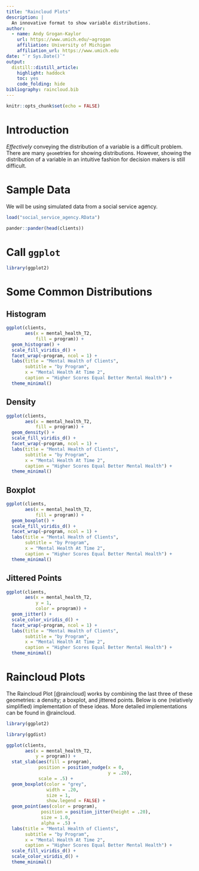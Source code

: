 ```yaml
---
title: "Raincloud Plots"
description: |
  An innovative format to show variable distributions.
author:
  - name: Andy Grogan-Kaylor 
    url: https://www.umich.edu/~agrogan
    affiliation: University of Michigan
    affiliation_url: https://www.umich.edu
date: "`r Sys.Date()`"
output: 
  distill::distill_article:
    highlight: haddock
    toc: yes
    code_folding: hide
bibliography: raincloud.bib
---
```


```r

knitr::opts_chunk$set(echo = FALSE)

```

# Introduction

*Effectively* conveying the distribution of a variable is a difficult problem. There are many `geom`etries for showing distributions. However, showing the distribution of a variable in an intuitive fashion for decision makers is still difficult.

# Sample Data

We will be using simulated data from a social service agency.

```r

load("social_service_agency.RData")

pander::pander(head(clients))

```

# Call `ggplot`

```r

library(ggplot2)

```

# Some Common Distributions

## Histogram

```r

ggplot(clients,
       aes(x = mental_health_T2,
           fill = program)) + 
  geom_histogram() +
  scale_fill_viridis_d() +
  facet_wrap(~program, ncol = 1) +
  labs(title = "Mental Health of Clients",
       subtitle = "by Program",
       x = "Mental Health At Time 2",
       caption = "Higher Scores Equal Better Mental Health") +
  theme_minimal()

```

## Density

```r

ggplot(clients,
       aes(x = mental_health_T2,
           fill = program)) + 
  geom_density() +
  scale_fill_viridis_d() +
  facet_wrap(~program, ncol = 1) +
  labs(title = "Mental Health of Clients",
       subtitle = "by Program",
       x = "Mental Health At Time 2", 
       caption = "Higher Scores Equal Better Mental Health") +
  theme_minimal()

```

## Boxplot

```r

ggplot(clients,
       aes(x = mental_health_T2,
           fill = program)) + 
  geom_boxplot() +
  scale_fill_viridis_d() +
  facet_wrap(~program, ncol = 1) +
  labs(title = "Mental Health of Clients",
       subtitle = "by Program",
       x = "Mental Health At Time 2",
       caption = "Higher Scores Equal Better Mental Health") +
  theme_minimal()

```

## Jittered Points

```r

ggplot(clients,
       aes(x = mental_health_T2,
           y = 1,
           color = program)) + 
  geom_jitter() +
  scale_color_viridis_d() +
  facet_wrap(~program, ncol = 1) +
  labs(title = "Mental Health of Clients",
       subtitle = "by Program",
       x = "Mental Health At Time 2", 
       caption = "Higher Scores Equal Better Mental Health") +
  theme_minimal()

```

# Raincloud Plots

The Raincloud Plot [@raincloud] works by combining the last three of these geometries: a density; a boxplot, and jittered points. Below is one (relatively simplified) implementation of these ideas. More detailed implementations can be found in @raincloud.

```r

library(ggplot2)

library(ggdist)

ggplot(clients,
       aes(x = mental_health_T2,
           y = program)) +
  stat_slab(aes(fill = program),
            position = position_nudge(x = 0, 
                                      y = .20),
            scale = .5) +
  geom_boxplot(color = "grey",
               width = .20,
               size = 1,
               show.legend = FALSE) +
  geom_point(aes(color = program),
             position = position_jitter(height = .20),
             size = 1.0,
             alpha = .5) +
  labs(title = "Mental Health of Clients",
       subtitle = "by Program",
       x = "Mental Health At Time 2",
       caption = "Higher Scores Equal Better Mental Health") +
  scale_fill_viridis_d() + 
  scale_color_viridis_d() + 
  theme_minimal() 

```

